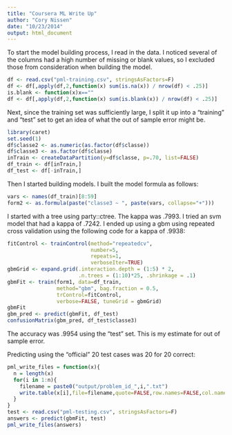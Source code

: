 ```yaml
---
title: "Coursera ML Write Up"
author: "Cory Nissen"
date: "10/23/2014"
output: html_document
---
```


To start the model building process, I read in the data. I noticed several of the columns had a high number of missing or blank values, so I excluded those from consideration when building the model.  

```r
df <- read.csv("pml-training.csv", stringsAsFactors=F)
df <- df[,apply(df,2,function(x) sum(is.na(x)) / nrow(df) < .25)]
is.blank <- function(x)x==""
df <- df[,apply(df,2,function(x) sum(is.blank(x)) / nrow(df) < .25)]
```

Next, since the training set was sufficiently large, I split it up into a "training" and "test" set to get an idea of what the out of sample error might be.  
```r
library(caret)
set.seed(1)
df$classe2 <- as.numeric(as.factor(df$classe))
df$classe3 <- as.factor(df$classe)
inTrain <- createDataPartition(y=df$classe, p=.70, list=FALSE)
df_train <- df[inTrain,]
df_test <- df[-inTrain,]
```

Then I started building models. I built the model formula as follows:  
```r
vars <- names(df_train)[8:59]
form2 <- as.formula(paste("classe3 ~ ", paste(vars, collapse="+")))
```

I started with a tree using party::ctree. The kappa was .7993. I tried an svm model that had a kappa of .7242. I ended up using a gbm using repeated cross validation using the following code for a kappa of .9938:  
```r
fitControl <- trainControl(method="repeatedcv",
                           number=5,
                           repeats=1,
                           verboseIter=TRUE)
gbmGrid <- expand.grid(.interaction.depth = (1:5) * 2,
                       .n.trees = (1:10)*25, .shrinkage = .1)
gbmFit <- train(form1, data=df_train,
                method="gbm", bag.fraction = 0.5,
                trControl=fitControl,
                verbose=FALSE, tuneGrid = gbmGrid)
gbmFit
gbm_pred <- predict(gbmFit, df_test)
confusionMatrix(gbm_pred, df_test$classe3)
```
The accuracy was .9954 using the "test" set. This is my estimate for out of sample error.  

Predicting using the "official" 20 test cases was 20 for 20 correct:  
```r
pml_write_files = function(x){
  n = length(x)
  for(i in 1:n){
    filename = paste0("output/problem_id_",i,".txt")
    write.table(x[i],file=filename,quote=FALSE,row.names=FALSE,col.names=FALSE)
  }
}
test <- read.csv("pml-testing.csv", stringsAsFactors=F)
answers <- predict(gbmFit, test)
pml_write_files(answers)
```






